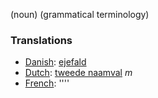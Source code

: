 (noun) (grammatical terminology)

===Translations===
*[[Danish]]: [[ejefald]]
*[[Dutch]]: [[tweede naamval]] ''m''
*[[French]]: [[]] ''''